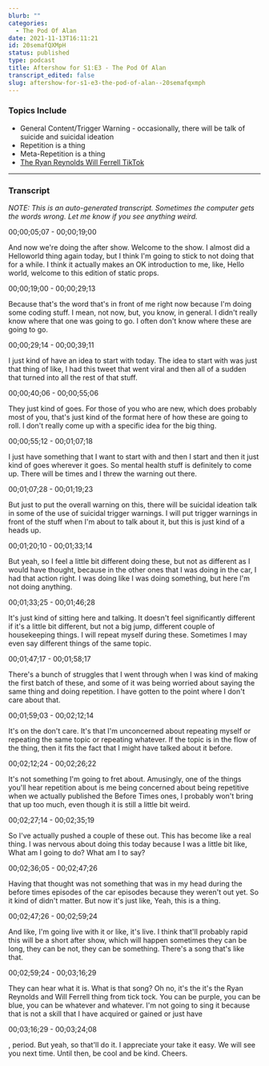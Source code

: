 ```yaml
---
blurb: ""
categories:
  - The Pod Of Alan
date: 2021-11-13T16:11:21
id: 20semafQXMpH
status: published
type: podcast
title: Aftershow for S1:E3 - The Pod Of Alan
transcript_edited: false
slug: aftershow-for-s1-e3-the-pod-of-alan--20semafqxmph
---
```


<PodcastLinks />

<PodcastPlayer src="https://cdn.simplecast.com/audio/f900955e-9fdd-4695-bf12-22eeee2f4d9e/episodes/ad81e7db-4925-42b5-9782-0b16c628af17/audio/1871def7-a184-4644-bf85-5e82c8e18b7b/default_tc.mp3" />

### Topics Include

- General Content/Trigger Warning - occasionally, there will be talk of suicide and suicidal ideation
- Repetition is a thing
- Meta-Repetition is a thing
- [The Ryan Reynolds Will Ferrell TikTok](https://www.tiktok.com/@vancityreynolds/video/7007546558296132869)

---

### Transcript 

_NOTE: This is an auto-generated transcript. Sometimes the computer gets the words wrong. Let me know if you see anything weird._


00;00;05;07 - 00;00;19;00

And now we're doing the after show. Welcome to the show. I almost did a Helloworld thing again today, but I think I'm going to stick to not doing that for a while. I think it actually makes an OK introduction to me, like, Hello world, welcome to this edition of static props.

00;00;19;00 - 00;00;29;13

Because that's the word that's in front of me right now because I'm doing some coding stuff. I mean, not now, but, you know, in general. I didn't really know where that one was going to go. I often don't know where these are going to go.

00;00;29;14 - 00;00;39;11

I just kind of have an idea to start with today. The idea to start with was just that thing of like, I had this tweet that went viral and then all of a sudden that turned into all the rest of that stuff.

00;00;40;06 - 00;00;55;06

They just kind of goes. For those of you who are new, which does probably most of you, that's just kind of the format here of how these are going to roll. I don't really come up with a specific idea for the big thing.

00;00;55;12 - 00;01;07;18

I just have something that I want to start with and then I start and then it just kind of goes wherever it goes. So mental health stuff is definitely to come up. There will be times and I threw the warning out there.

00;01;07;28 - 00;01;19;23

But just to put the overall warning on this, there will be suicidal ideation talk in some of the use of suicidal trigger warnings. I will put trigger warnings in front of the stuff when I'm about to talk about it, but this is just kind of a heads up.

00;01;20;10 - 00;01;33;14

But yeah, so I feel a little bit different doing these, but not as different as I would have thought, because in the other ones that I was doing in the car, I had that action right. I was doing like I was doing something, but here I'm not doing anything.

00;01;33;25 - 00;01;46;28

It's just kind of sitting here and talking. It doesn't feel significantly different if it's a little bit different, but not a big jump, different couple of housekeeping things. I will repeat myself during these. Sometimes I may even say different things of the same topic.

00;01;47;17 - 00;01;58;17

There's a bunch of struggles that I went through when I was kind of making the first batch of these, and some of it was being worried about saying the same thing and doing repetition. I have gotten to the point where I don't care about that.

00;01;59;03 - 00;02;12;14

It's on the don't care. It's that I'm unconcerned about repeating myself or repeating the same topic or repeating whatever. If the topic is in the flow of the thing, then it fits the fact that I might have talked about it before.

00;02;12;24 - 00;02;26;22

It's not something I'm going to fret about. Amusingly, one of the things you'll hear repetition about is me being concerned about being repetitive when we actually published the Before Times ones, I probably won't bring that up too much, even though it is still a little bit weird.

00;02;27;14 - 00;02;35;19

So I've actually pushed a couple of these out. This has become like a real thing. I was nervous about doing this today because I was a little bit like, What am I going to do? What am I to say?

00;02;36;05 - 00;02;47;26

Having that thought was not something that was in my head during the before times episodes of the car episodes because they weren't out yet. So it kind of didn't matter. But now it's just like, Yeah, this is a thing.

00;02;47;26 - 00;02;59;24

And like, I'm going live with it or like, it's live. I think that'll probably rapid this will be a short after show, which will happen sometimes they can be long, they can be not, they can be something. There's a song that's like that.

00;02;59;24 - 00;03;16;29

They can hear what it is. What is that song? Oh no, it's the it's the Ryan Reynolds and Will Ferrell thing from tick tock. You can be purple, you can be blue, you can be whatever and whatever. I'm not going to sing it because that is not a skill that I have acquired or gained or just have

00;03;16;29 - 00;03;24;08

, period. But yeah, so that'll do it. I appreciate your take it easy. We will see you next time. Until then, be cool and be kind. Cheers.

